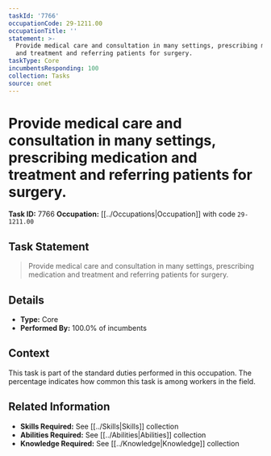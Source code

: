 ```yaml
---
taskId: '7766'
occupationCode: 29-1211.00
occupationTitle: ''
statement: >-
  Provide medical care and consultation in many settings, prescribing medication
  and treatment and referring patients for surgery.
taskType: Core
incumbentsResponding: 100
collection: Tasks
source: onet
---
```

# Provide medical care and consultation in many settings, prescribing medication and treatment and referring patients for surgery.

**Task ID:** 7766
**Occupation:** [[../Occupations|Occupation]] with code `29-1211.00`

## Task Statement

> Provide medical care and consultation in many settings, prescribing medication and treatment and referring patients for surgery.

## Details

- **Type:** Core
- **Performed By:** 100.0% of incumbents

## Context

This task is part of the standard duties performed in this occupation. The percentage indicates how common this task is among workers in the field.

## Related Information

- **Skills Required:** See [[../Skills|Skills]] collection
- **Abilities Required:** See [[../Abilities|Abilities]] collection
- **Knowledge Required:** See [[../Knowledge|Knowledge]] collection
